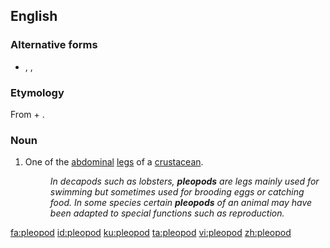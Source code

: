 ==English==

===Alternative forms===
* {{l|en|pleiopod}}, {{l|en|pleiopus}}, {{l|en|pleopus}}

===Etymology===
From {{etyl|grc|en}} {{m|grc|πλέω|gloss=sail}} + {{m|grc|πούς|gloss=foot}}.

===Noun===
{{en-noun|s|pleopoda}}

# {{lb|en|zoology}} One of the [[abdominal]] [[leg]]s of a [[crustacean]].
#: ''In decapods such as lobsters, '''pleopods''' are legs mainly used for swimming but sometimes used for brooding eggs or catching food. In some species certain '''pleopods''' of an animal may have been adapted to special functions such as reproduction.''

[[fa:pleopod]]
[[id:pleopod]]
[[ku:pleopod]]
[[ta:pleopod]]
[[vi:pleopod]]
[[zh:pleopod]]